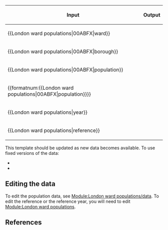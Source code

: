 {{Documentation subpage}}
{{lua|Module:London ward populations}}
<!-- PLEASE ADD CATEGORIES AND INTERWIKIS AT THE BOTTOM OF THIS PAGE -->

{| class="wikitable"
! Input || Output
|- 
|<nowiki>{{London ward populations|00ABFX|ward}}</nowiki> || {{London ward populations|00ABFX|ward}}
|-
|<nowiki>{{London ward populations|00ABFX|borough}}</nowiki> || {{London ward populations|00ABFX|borough}}
|-
|<nowiki>{{London ward populations|00ABFX|population}}</nowiki> || {{London ward populations|00ABFX|population}}
|-
|<nowiki>{{formatnum:{{London ward populations|00ABFX|population}}}}</nowiki> || {{formatnum:{{London ward populations|00ABFX|population}}}}
|-
|<nowiki>{{London ward populations|year}}</nowiki> || {{London ward populations|year}}
|-
|<nowiki>{{London ward populations|reference}}</nowiki> || {{London ward populations|reference}}
|}

This template should be updated as new data becomes available. To use fixed versions of the data:
*{{tl|London ward populations 2007}}
*{{tl|London ward populations 2011}}

==Editing the data==
To edit the population data, see [[Module:London ward populations/data]]. To edit the reference or the reference year, you will need to edit [[Module:London ward populations]].

==References==
{{reflist}}

<includeonly>
<!-- CATEGORIES AND INTERWIKIS HERE, THANKS -->

</includeonly>